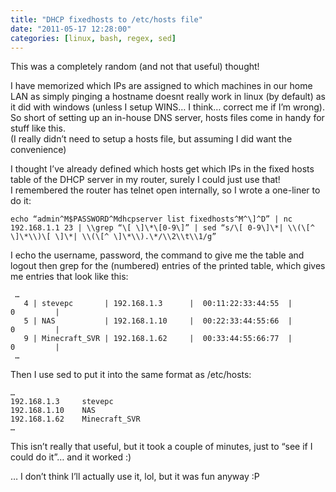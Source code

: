 ```yaml
---
title: "DHCP fixedhosts to /etc/hosts file"
date: "2011-05-17 12:28:00"
categories: [linux, bash, regex, sed]
---
```


This was a completely random (and not that useful) thought!

I have memorized which IPs are assigned to which machines in our home LAN as simply pinging a hostname doesnt really work in linux (by default) as it did with windows (unless I setup WINS… I think… correct me if I’m wrong).  
So short of setting up an in-house DNS server, hosts files come in handy for stuff like this.  
(I really didn’t need to setup a hosts file, but assuming I did want the convenience)

I thought I’ve already defined which hosts get which IPs in the fixed hosts table of the DHCP server in my router, surely I could just use that!  
I remembered the router has telnet open internally, so I wrote a one-liner to do it:

```
echo “admin^M$PASSWORD^Mdhcpserver list fixedhosts^M^\]^D” | nc 192.168.1.1 23 | \\grep “\[ \]\*\[0-9\]” | sed “s/\[ 0-9\]\*| \\(\[^ \]\*\\)\[ \]\*| \\(\[^ \]\*\\).\*/\\2\\t\\1/g”
```

I echo the username, password, the command to give me the table and logout then grep for the (numbered) entries of the printed table, which gives me entries that look like this:

```
 …
   4 | stevepc       | 192.168.1.3      |  00:11:22:33:44:55  | 0         |
   5 | NAS           | 192.168.1.10     |  00:22:33:44:55:66  | 0         |
   9 | Minecraft_SVR | 192.168.1.62     |  00:33:44:55:66:77  | 0         |
 …
```

Then I use sed to put it into the same format as /etc/hosts:

```
…
192.168.1.3     stevepc
192.168.1.10    NAS
192.168.1.62    Minecraft_SVR
…
```

This isn’t really that useful, but it took a couple of minutes, just to “see if I could do it”… and it worked :)

… I don’t think I’ll actually use it, lol, but it was fun anyway :P
